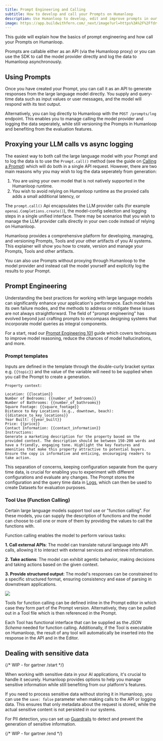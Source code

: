 ```yaml
---
title: Prompt Engineering and Calling
subtitle: How to develop and call your Prompts on Humanloop
description: Use Humanloop to develop, edit and improve prompts in our playground with integrated evaluations and version control.
image: https://app.buildwithfern.com/_next/image?url=https%3A%2F%2Ffdr-prod-docs-files-public.s3.amazonaws.com%2Fhttps%3A%2F%2Fhumanloop.docs.buildwithfern.com%2F2024-05-30T22%3A44%3A51.828Z%2Fassets%2Fimages%2F1763dbe-Prompts.png&w=1920&q=75
---
```


This guide will explain how the basics of prompt engineering and how call your Prompts on Humanloop.

Prompts are callable either as an API (via the Humanloop proxy) or you can use the SDK to call the model provider directly and log the data to Humanloop asynchronously.

## Using Prompts

Once you have created your Prompt, you can call it as an API to generate responses from the large language model directly.
You supply and query-time data such as input values or user messages, and the model will respond with its text output.

<EndpointRequestSnippet endpoint="POST /prompts/call" />

Alternatively, you can log directly to Humanloop with the `POST /prompts/log` endpoint. This enables you to manage calling the model provider and logging the data seperately, while still versioning the Prompts in Humanloop and benefiting from the evaluation features.

## Proxying your LLM calls vs async logging

The easiest way to both call the large language model with your Prompt and to log the data is to use the `Prompt.call()` method (see the guide on [Calling a Prompt](/docs/development/guides/call-prompt)) which will do both in a single API request. However, there are two main reasons why you may wish to log the data seperately from generation:

1. You are using your own model that is not natively supported in the Humanloop runtime.
2. You wish to avoid relying on Humanloop runtime as the proxied calls adds a small additional latency, or

The `prompt.call()` Api encapsulates the LLM provider calls (for example `openai.Completions.create()`), the model-config selection and logging steps in a single unified interface. There may be scenarios that you wish to manage the LLM provider calls directly in your own code instead of relying on Humanloop.

Humanloop provides a comprehensive platform for developing, managing, and versioning Prompts, Tools and your other artifacts of you AI systems. This explainer will show you how to create, version and manage your Prompts, Tools and other artifacts.

You can also use Prompts without proxying through Humanloop to the model provider and instead call the model yourself and explicitly log the results to your Prompt.

<EndpointRequestSnippet endpoint="POST /prompts/log" />

## Prompt Engineering

Understanding the best practices for working with large language models can significantly enhance your application's performance. Each model has its own failure modes, and the methods to address or mitigate these issues are not always straightforward. The field of "prompt engineering" has evolved beyond just crafting prompts to encompass designing systems that incorporate model queries as integral components.

For a start, read our [Prompt Engineering 101](https://humanloop.com/blog/prompt-engineering-101) guide which covers techniques to improve model reasoning, reduce the chances of model hallucinations, and more.

### Prompt templates

Inputs are defined in the template through the double-curly bracket syntax e.g. `{{topic}}` and the value of the variable will need to be supplied when you call the Prompt to create a generation.

```text
Property context:

Location: {{location}}
Number of Bedrooms: {{number_of_bedrooms}}
Number of Bathrooms: {{number_of_bathrooms}}
Square Footage: {{square_footage}}
Distance to Key Locations (e.g., downtown, beach): {{distance_to_key_locations}}
Year Built: {{year_built}}
Price: {{price}}
Contact Information: {{contact_information}}
Instructions:
Generate a marketing description for the property based on the provided context. The description should be between 150-200 words and have a friendly, engaging tone. Highlight the key features and amenities that make this property attractive to potential buyers. Ensure the copy is informative and enticing, encouraging readers to take action.
```

This separation of concerns, keeping configuration separate from the query time data, is crucial for enabling you to experiment with different configurations and evaluate any changes.
The Prompt stores the configuration and the query time data in [Logs](../concepts/logs), which can then be used to create Datasets for evaluation purposes.

### Tool Use (Function Calling)

Certain large language models support tool use or "function calling". For these models, you can supply the description of functions and the model can choose to call one or more of them by providing the values to call the functions with.

Function calling enables the model to perform various tasks:

**1. Call external APIs**: The model can translate natural language into API calls, allowing it to interact with external services and retrieve information.

**2. Take actions**: The model can exhibit agentic behavior, making decisions and taking actions based on the given context.

**3. Provide structured output**: The model's responses can be constrained to a specific structured format, ensuring consistency and ease of parsing in downstream applications.

<img src="../../assets/images/b8e1ce6-toolsimage.png" />

Tools for function calling can be defined inline in the Prompt editor in which case they form part of the Prompt version. Alternatively, they can be pulled out in a Tool file which is then referenced in the Prompt.

Each Tool has functional interface that can be supplied as the _JSON Schema_ needed for function calling. Additionally, if the Tool is executable on Humanloop, the result of any tool will automatically be inserted into the response in the API and in the Editor.

## Dealing with sensitive data

{/* WIP - for gartner /start */}

When working with sensitive data in your AI applications, it's crucial to handle it securely. Humanloop provides options to help you manage sensitive information while still benefiting from our platform's features.

If you need to process sensitive data without storing it in Humanloop, you can use the `save: false` parameter when making calls to the API or logging data. This ensures that only metadata about the request is stored, while the actual sensitive content is not persisted in our systems.

For PII detection, you can set up [Guardrails](/docs/observability/alerts-and-guardrails) to detect and prevent the generation of sensitive information.

{/* WIP - for gartner /end */}
